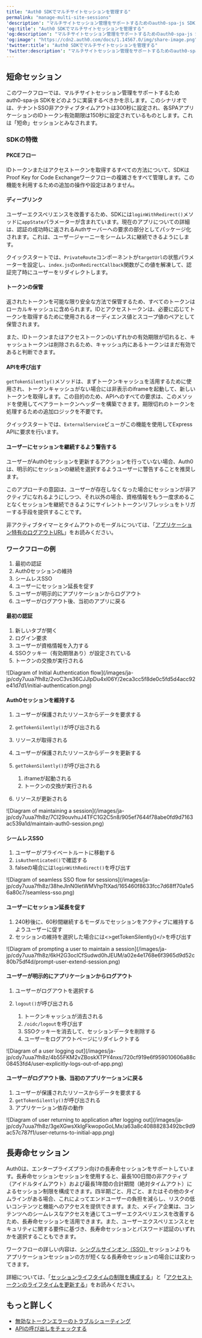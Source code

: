 ```yaml
---
title: "Auth0 SDKでマルチサイトセッションを管理する"
permalink: "manage-multi-site-sessions"
'description': "マルチサイトセッション管理をサポートするためのauth0-spa-js SDKによるワークフローについて説明します。"
'og:title': "Auth0 SDKでマルチサイトセッションを管理する"
'og:description': "マルチサイトセッション管理をサポートするためのauth0-spa-js SDKによるワークフローについて説明します。"
'og:image': "https://cdn2.auth0.com/docs/1.14567.0/img/share-image.png"
'twitter:title': "Auth0 SDKでマルチサイトセッションを管理する"
'twitter:description': "マルチサイトセッション管理をサポートするためのauth0-spa-js SDKによるワークフローについて説明します。"
---
```


## 短命セッション

このワークフローでは、マルチサイトセッション管理をサポートするためauth0-spa-js SDKをどのように実装するべきかを示します。このシナリオでは、テナント<Tooltip data-tooltip-id="react-containers-DefinitionTooltip-0" href="/ja-jp/glossary?term=single-sign-on" tip="シングルサインオン（SSO）: ユーザーが1つのアプリケーションにログインした後、そのユーザーを他のアプリケーションに自動的にログインさせるサービス。" cta="用語集の表示">SSO</Tooltip>非アクティブタイムアウトは300秒に設定され、各SPAアプリケーションのIDトークン有効期限は150秒に設定されているものとします。これは「短命」セッションとみなされます。

### SDKの特徴

#### PKCEフロー

IDトークンまたはアクセストークンを取得するすべての方法について、SDKはProof Key for Code Exchangeワークフローの複雑さをすべて管理します。この機能を利用するための追加の操作や設定はありません。

#### ディープリンク

ユーザーエクスペリエンスを改善するため、SDKには`loginWithRedirect()`メソッドに`appState`パラメーターが含まれています。現在のアプリについての詳細は、認証の成功時に返されるAuthサーバーへの要求の部分としてパッケージ化されます。これは、ユーザージャーニーをシームレスに継続できるようにします。

クイックスタートでは、`PrivateRoute`コンポーネントが`targetUrl`の状態パラメーターを設定し、`index.js`の`onRedirectCallback`関数がこの値を解凍して、認証完了時にユーザーをリダイレクトします。

#### トークンの保管

返されたトークンを可能な限り安全な方法で保管するため、すべてのトークンはローカルキャッシュに含められます。IDとアクセストークンは、必要に応じてトークンを取得するために使用されるオーディエンス値とスコープ値のペアとして保管されます。

また、IDトークンまたはアクセストークンのいずれかの有効期限が切れると、キャッシュトークンは削除されるため、キャッシュ内にあるトークンはまだ有効であると判断できます。

#### APIを呼び出す

`getTokenSilently()`メソッドは、まずトークンキャッシュを活用するために使用され、トークンキャッシュがない場合には非表示のiframeを起動して、新しいトークンを取得します。この目的のため、APIへのすべての要求は、このメソッドを使用してベアラートークンヘッダーを構築できます。期限切れのトークンを処理するための追加ロジックを不要です。

クイックスタートでは、`ExternalService`ビューがこの機能を使用してExpress APIに要求を行います。

#### ユーザーにセッションを継続するよう警告する

ユーザーがAuth0セッションを更新するアクションを行っていない場合、Auth0は、明示的にセッションの継続を選択するようユーザーに警告することを推奨します。

このアプローチの意図は、ユーザーが存在しなくなった場合にセッションが非アクティブになれるようにしつつ、それ以外の場合、資格情報をもう一度求めることなくセッションを継続できるようにサイレントトークンリフレッシュをトリガーする手段を提供することです。

非アクティブタイマーとタイムアウトのモーダルについては、「[アプリケーション特有のログアウトURL](/ja-jp/manage-users/sessions/configure-session-lifetime-settings)」をお読みください。

### ワークフローの例

1. 最初の認証
2. Auth0セッションの維持
3. シームレスSSO
4. ユーザーにセッション延長を促す
5. ユーザーが明示的にアプリケーションからログアウト
6. ユーザーがログアウト後、当初のアプリに戻る

#### 最初の認証

1. 新しいタブが開く
2. ログイン要求
3. ユーザーが資格情報を入力する
4. SSOクッキー（有効期限あり）が設定されている
5. トークンの交換が実行される

<Frame>![Diagram of Initial Authentication flow](/images/ja-jp/cdy7uua7fh8z/2voC3vs36CJJlpDu4xl06Y/2eca3cc5f8de0c5fd5d4acc92e41d7d1/initial-authentication.png)</Frame>

#### Auth0セッションを維持する

1. ユーザーが保護されたリソースからデータを要求する
2. `getTokenSilently()`が呼び出される
3. リソースが取得される
4. ユーザーが保護されたリソースからデータを更新する
5. `getTokenSilently()`が呼び出される

   1. iframeが起動される
   2. トークンの交換が実行される
6. リソースが更新される

<Frame>![Diagram of maintaining a session](/images/ja-jp/cdy7uua7fh8z/7CI29ouvhuJ4TFC1G2C5n8/905ef7644f78abe0fd9d7163ac539a1d/maintain-auth0-session.png)</Frame>

#### シームレスSSO

1. ユーザーがプライベートルートに移動する
2. `isAuthenticated()`で確認する
3. falseの場合には`loginWithRedirect()`を呼び出す

<Frame>![Diagram of seamless SSO flow for sessions](/images/ja-jp/cdy7uua7fh8z/38heJlnN0letWMVhpTtXad/165460f8633fcc7d68ff70a1e56a80c7/seamless-sso.png)</Frame>

#### ユーザーにセッション延長を促す

1. 240秒後に、60秒間継続するモーダルでセッションをアクティブに維持するようユーザーに促す
2. セッションの維持を選択した場合には<>getTokenSilently()</>を呼び出す

<Frame>![Diagram of prompting a user to maintain a session](/images/ja-jp/cdy7uua7fh8z/6kH2G3oclCfSudwd0hJEUM/a02e4e1768e6f3965d9d52c80b75df4d/prompt-user-extend-session.png)</Frame>

#### ユーザーが明示的にアプリケーションからログアウト

1. ユーザーがログアウトを選択する
2. `logout()`が呼び出される

   1. トークンキャッシュが消去される
   2. `/oidc/logout`を呼び出す
   3. SSOクッキーを消去して、セッションデータを削除する
   4. ユーザーをログアウトページにリダイレクトする

<Frame>![Diagram of a user logging out](/images/ja-jp/cdy7uua7fh8z/4b55FKM2vZBoskXTPY4nxs/720cf919e6f959010606a88c08453fd4/user-explicitly-logs-out-of-app.png)</Frame>

#### ユーザーがログアウト後、当初のアプリケーションに戻る

1. ユーザーが保護されたリソースからデータを要求する
2. `getTokenSilently()`が呼び出される
3. アプリケーション依存の動作

<Frame>![Diagram of user returning to application after logging out](/images/ja-jp/cdy7uua7fh8z/3geXGwsXkIgFkwopoGoLMx/a63a8c40888283492bc9d9ac57c787f1/user-returns-to-initial-app.png)</Frame>

## 長寿命セッション

Auth0は、エンタープライズプラン向けの長寿命セッションをサポートしています。長寿命セッションセッションを使用すると、最長100日間の非アクティブ（アイドルタイムアウト）および最長1年間の合計期間（絶対タイムアウト）によるセッション制限を構成できます。四半期ごと、月ごと、またはその他のタイムラインがある場合、これによってエンドユーザーの負担を減らし、リスクの低いコンテンツと機能へのアクセスを提供できます。また、メディア企業は、コンテンツへのシームレスなアクセスを通じてユーザーエクスペリエンスを改善するため、長寿命セッションを活用できます。また、ユーザーエクスペリエンスとセキュリティに関する要件に基づき、長寿命セッションとパスワード認証のいずれかを選択することもできます。

ワークフローの詳しい内容は、[シングルサインオン（SSO）](/ja-jp/authenticate/single-sign-on)セッションよりもアプリケーションセッションの方が短くなる長寿命セッションの場合には変わってきます。

詳細については、「[セッションライフタイムの制限を構成する](/ja-jp/manage-users/sessions/configure-session-lifetime-settings)」と「[アクセストークンのライフタイムを更新する](/ja-jp/secure/tokens/access-tokens/update-access-token-lifetime)」をお読みください。

##

## もっと詳しく

* [無効なトークンエラーのトラブルシューティング](/ja-jp/troubleshoot/basic-issues/invalid-token-errors)
* [APIの呼び出しをチェックする](/ja-jp/troubleshoot/authentication-issues/check-api-calls)